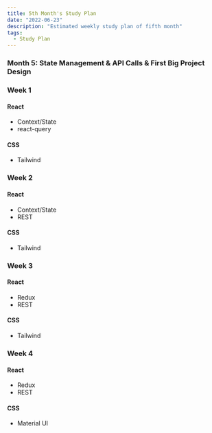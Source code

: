 ```yaml
---
title: 5th Month's Study Plan
date: "2022-06-23"
description: "Estimated weekly study plan of fifth month"
tags:
  - Study Plan
---
```


### Month 5: State Management & API Calls & First Big Project Design

### Week 1

#### React
- Context/State
- react-query

#### CSS
- Tailwind

### Week 2

#### React
- Context/State
- REST

#### CSS
- Tailwind

### Week 3

#### React
- Redux
- REST

#### CSS
- Tailwind

### Week 4

#### React
- Redux
- REST

#### CSS
- Material UI